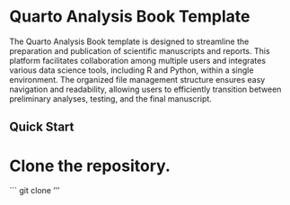 # Quarto Analysis Book Template {.unnumbered}

The Quarto Analysis Book template is designed to streamline the preparation and publication of scientific manuscripts and reports. This platform facilitates  collaboration among multiple users and integrates various data science tools, including R and Python, within a single environment. The organized file management structure ensures easy navigation and readability, allowing users to efficiently transition between preliminary analyses, testing, and the final manuscript.

## Quick Start

# Clone the repository. 

```
git clone 
'''
